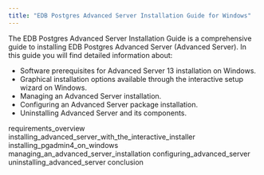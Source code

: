 ```yaml
---
title: "EDB Postgres Advanced Server Installation Guide for Windows"
---
```




The EDB Postgres Advanced Server Installation Guide is a comprehensive guide to installing EDB Postgres Advanced Server (Advanced Server). In this guide you will find detailed information about:

  - Software prerequisites for Advanced Server 13 installation on Windows.
  - Graphical installation options available through the interactive setup wizard on Windows.
  - Managing an Advanced Server installation.
  - Configuring an Advanced Server package installation.
  - Uninstalling Advanced Server and its components.

<div class="toctree" data-maxdepth="3">

requirements_overview installing_advanced_server_with_the_interactive_installer installing_pgadmin4_on_windows managing_an_advanced_server_installation configuring_advanced_server uninstalling_advanced_server conclusion

</div>
